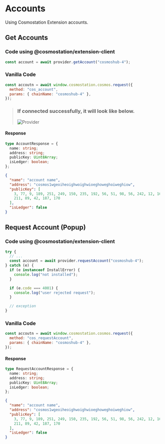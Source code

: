# Accounts

Using Cosmostation Extension accounts.

## Get Accounts

### Code using @cosmostation/extension-client

```javascript
const account = await provider.getAccount("cosmoshub-4");
```

### Vanilla Code

```javascript
const accoutn = await window.cosmostation.cosmos.request({
  method: "cos_account",
  params: { chainName: "cosmoshub-4" },
});
```

> ### If connected successfully, it will look like below.
>
> ![Provider](/img/developer/extension/2-provider-connected.png)

#### Response

```typescript filename="Model"
type AccountResponse = {
  name: string;
  address: string;
  publicKey: Uint8Array;
  isLedger: boolean;
};
```

```json filename="Example"
{
  "name": "account name",
  "address": "cosmos1wgeoiheoighwoighwioeghoweghoiweghiow",
  "publicKey": [
    3, 77, 9, 189, 251, 249, 150, 235, 192, 56, 51, 98, 56, 242, 12, 102, 144,
    211, 89, 42, 187, 170
  ],
  "isLedger": false
}
```

## Request Account (Popup)

### Code using @cosmostation/extension-client

```typescript
try {
  // ...
  const account = await provider.requestAccount("cosmoshub-4");
} catch (e) {
  if (e instanceof InstallError) {
    console.log("not installed");
  }

  if (e.code === 4001) {
    console.log("user rejected request");
  }

  // exception
}
```

### Vanilla Code

```javascript
const accoutn = await window.cosmostation.cosmos.request({
  method: "cos_requestAccount",
  params: { chainName: "cosmoshub-4" },
});
```

#### Response

```typescript filename=Model
type RequestAccountResponse = {
  name: string;
  address: string;
  publicKey: Uint8Array;
  isLedger: boolean;
};
```

```json filename=Example
{
  "name": "account name",
  "address": "cosmos1wgeoiheoighwoighwioeghoweghoiweghiow",
  "publicKey": [
    3, 77, 9, 189, 251, 249, 150, 235, 192, 56, 51, 98, 56, 242, 12, 102, 144,
    211, 89, 42, 187, 170
  ],
  "isLedger": false
}
```
